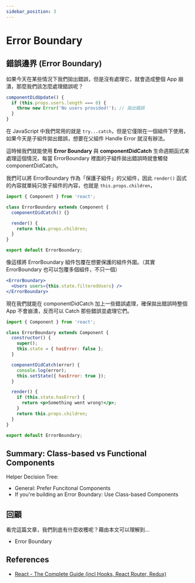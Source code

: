 ```yaml
---
sidebar_position: 3
---
```


# Error Boundary

## 錯誤邊界 (Error Boundary)

如果今天在某些情況下我們拋出錯誤，但是沒有處理它，就會造成整個 App 崩潰，那麼我們該怎麼處理錯誤呢？

```jsx
componentDidUpdate() {
  if (this.props.users.length === 0) {
    throw new Error('No users provided!'); // 拋出錯誤
  }
}
```

在 JavaScript 中我們常用的就是 `try...catch`，但是它僅限在一個組件下使用，如果今天是子組件拋出錯誤，想要在父組件 Handle Error 就沒有辦法。

這時候我們就能使用 **Error Boundary** 與 **componentDidCatch** 生命週期函式來處理這個情況，每當 ErrorBoundary 裡面的子組件拋出錯誤時就會觸發 componentDidCatch。

我們可以將 ErrorBoundary 作為「保護子組件」的父組件，因此 `render()` 函式的內容就單純只放子組件的內容，也就是 `this.props.children`，

```jsx
import { Component } from 'react';

class ErrorBoundary extends Component {
  componentDidCatch() {}

  render() {
    return this.props.children;
  }
}

export default ErrorBoundary;
```

像這樣將 ErrorBoundary 組件包覆在想要保護的組件外圍。（其實 ErrorBoundary 也可以包覆多個組件，不只一個）

```jsx
<ErrorBoundary>
  <Users users={this.state.filteredUsers} />
</ErrorBoundary>
```

現在我們就能在 componentDidCatch 加上一些錯誤處理，確保拋出錯誤時整個 App 不會崩潰，反而可以 Catch 那些錯誤並處理它們。

```jsx
import { Component } from 'react';

class ErrorBoundary extends Component {
  constructor() {
    super();
    this.state = { hasError: false };
  }

  componentDidCatch(error) {
    console.log(error);
    this.setState({ hasError: true });
  }

  render() {
    if (this.state.hasError) {
      return <p>Something went wrong!</p>;
    }
    return this.props.children;
  }
}

export default ErrorBoundary;
```

## Summary: Class-based vs Functional Components

Helper Decision Tree:

- General: Prefer Funcitonal Components
- If you're building an Error Boundary: Use Class-based Components

## 回顧

看完這篇文章，我們到底有什麼收穫呢？藉由本文可以理解到…

- Error Boundary

## References

- [React - The Complete Guide (incl Hooks, React Router, Redux)](https://www.udemy.com/course/react-the-complete-guide-incl-redux/)
